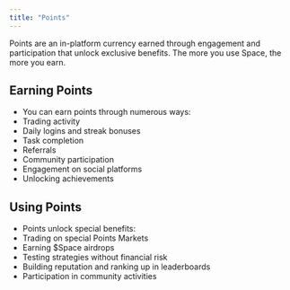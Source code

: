 ```yaml
---
title: "Points"
---
```

Points are an in-platform currency earned through engagement and participation that unlock exclusive benefits. The more you use Space, the more you earn.

## Earning Points
- You can earn points through numerous ways:
- Trading activity
- Daily logins and streak bonuses
- Task completion
- Referrals
- Community participation
- Engagement on social platforms
- Unlocking achievements

## Using Points
- Points unlock special benefits:
- Trading on special Points Markets
- Earning $Space airdrops
- Testing strategies without financial risk
- Building reputation and ranking up in leaderboards
- Participation in community activities



